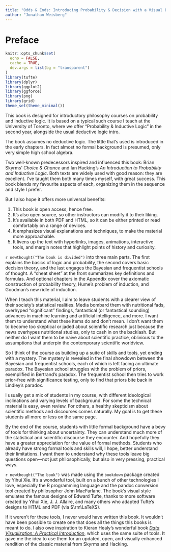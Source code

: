 ```yaml
---
title: "Odds & Ends: Introducing Probability & Decision with a Visual Emphasis"
author: "Jonathan Weisberg"
---
```


# Preface {-}

```r
knitr::opts_chunk$set(
  echo = FALSE,
  cache = TRUE,
  dev.args = list(bg = "transparent")
)
library(tufte)
library(dplyr)
library(ggplot2)
library(ggforce)
library(png)
library(grid)
theme_set(theme_minimal())
```

This book is designed for introductory philosophy courses on probability and inductive logic. It is based on a typical such course I teach at the University of Toronto, where we offer "Probability & Inductive Logic" in the second year, alongside the usual deductive logic intro.$\,$

The book assumes no deductive logic. The little that's used is introduced in the early chapters. In fact almost no formal background is presumed, only very simple high school algebra.

Two well-known predecessors inspired and influenced this book: Brian Skyrms' *Choice & Chance* and Ian Hacking's *An Introduction to Probability and Inductive Logic*. Both texts are widely used with good reason: they are excellent. I've taught them both many times myself, with great success. This book blends my favourite aspects of each, organizing them in the sequence and style I prefer.

But I also hope it offers more universal benefits:

1. This book is open access, hence free.
2. It's also open source, so other instructors can modify it to their liking.
3. It's available in both PDF and HTML, so it can be either printed or read comfortably on a range of devices.
4. It emphasizes visual explanations and techniques, to make the material more approachable.
5. It livens up the text with hyperlinks, images, animations, interactive tools, and margin notes that highlight points of history and curiosity.


`r newthought("The book is divided")` into three main parts. The first explains the basics of logic and probability, the second covers basic decision theory, and the last engages the Bayesian and frequentist schools of thought. A "cheat sheet" at the front summarizes key definitions and formulas. And optional chapters in the Appendix cover the axiomatic construction of probability theory, Hume's problem of induction, and Goodman's new ridle of induction.

When I teach this material, I aim to leave students with a clearer view of their society's statistical realities. Media bombard them with nutritional fads, overhyped "significant" findings, fantastical (or fantastical sounding) advances in machine learning and artificial intelligence, and more. I want them to understand what these items do and don't mean. I don't want them to become too skeptical or jaded about scientific research just because the news overhypes nutritional studies, only to cash in on the backlash. But neither do I want them to be naive about scientific practice, oblivious to the assumptions that underpin the contemporary scientific worldview.

So I think of the course as building up a suite of skills and tools, yet ending with a mystery. The mystery is revealed in the final showdown between the Bayesian and frequentist schools, each of which is left facing an ultimate paradox. The Bayesian school struggles with the problem of priors, exemplified in Bertrand's paradox. The frequentist school then tries to work prior-free with significance testing, only to find that priors bite back in Lindley's paradox.

I usually get a mix of students in my course, with different ideological inclinations and varying levels of background. For some the technical material is easy, even review. For others, a healthy skepticism about scientific methods and discourses comes naturally. My goal is to get these students all more or less on the same page.

By the end of the course, students with little formal background have a bevy of tools for thinking about uncertainty. They can understand much more of the statistical and scientific discourse they encounter. And hopefully they have a greater appreciation for the value of formal methods. Students who already have strong formal tools and skills will, I hope, better understand their limitations. I want them to understand why these tools leave big questions open---not just philosophically, but also in very pressing, practical ways.

`r newthought("The book")` was made using the `bookdown` package created by Yihui Xie. It's a wonderful tool, built on a bunch of other technologies I love, especially the R programming language and the pandoc conversion tool created by philosopher John MacFarlane. The book's visual style emulates the famous designs of Edward Tufte, thanks to more software created by Yihui Xie, J. J. Allaire, and many others who adapted Tufte's designs to HTML and PDF (via $\rm\LaTeX$).

If it weren't for these tools, I never would have written this book. It wouldn't have been possible to create one that does all the things this books is meant to do. I also owe inspiration to Kieran Healy's wonderful book [*Data Visualization: A Practical Introduction*](http://socviz.co/), which uses the same suite of tools. It gave me the idea to use them for an updated, open, and visually enhanced rendition of the classic material from Skyrms and Hacking.